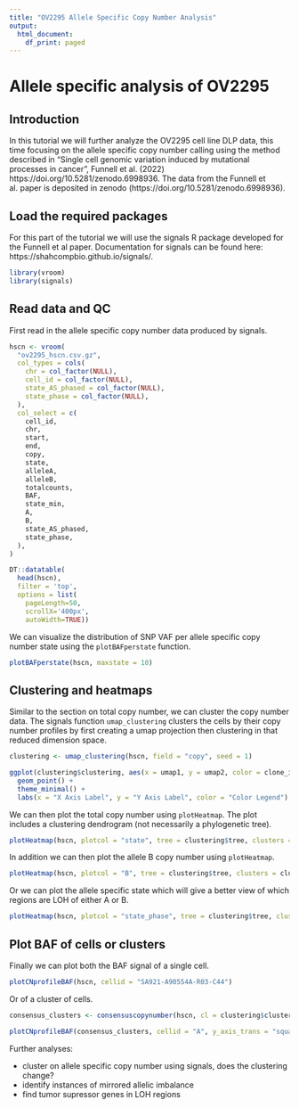 ```yaml
---
title: "OV2295 Allele Specific Copy Number Analysis"
output:
  html_document:
    df_print: paged
---
```


# Allele specific analysis of OV2295

## Introduction

In this tutorial we will further analyze the OV2295 cell line DLP data, this time focusing on the allele specific copy number calling using the method described in "Single cell genomic variation induced by mutational processes in cancer", Funnell et al. (2022) https://doi.org/10.5281/zenodo.6998936.  The data from the Funnell et al. paper is deposited in zenodo (https://doi.org/10.5281/zenodo.6998936).

## Load the required packages

For this part of the tutorial we will use the signals R package developed for the Funnell et al paper.  Documentation for signals can be found here: https://shahcompbio.github.io/signals/.

```r
library(vroom)
library(signals)
```

## Read data and QC

First read in the allele specific copy number data produced by signals.

```r
hscn <- vroom(
  "ov2295_hscn.csv.gz",
  col_types = cols(
    chr = col_factor(NULL),
    cell_id = col_factor(NULL),
    state_AS_phased = col_factor(NULL),
    state_phase = col_factor(NULL),
  ),
  col_select = c(
    cell_id,
    chr,
    start,
    end,
    copy,
    state,
    alleleA,
    alleleB,
    totalcounts,
    BAF,
    state_min,
    A,
    B,
    state_AS_phased,
    state_phase,
  ),
)

DT::datatable(
  head(hscn),
  filter = 'top',
  options = list(
    pageLength=50,
    scrollX='400px',
    autoWidth=TRUE))
```

We can visualize the distribution of SNP VAF per allele specific copy number state using the `plotBAFperstate` function.

```r
plotBAFperstate(hscn, maxstate = 10)
```

## Clustering and heatmaps

Similar to the section on total copy number, we can cluster the copy number data.  The signals function `umap_clustering` clusters the cells by their copy number profiles by first creating a umap projection then clustering in that reduced dimension space.

```r
clustering <- umap_clustering(hscn, field = "copy", seed = 1)

ggplot(clustering$clustering, aes(x = umap1, y = umap2, color = clone_id)) +
  geom_point() +
  theme_minimal() +
  labs(x = "X Axis Label", y = "Y Axis Label", color = "Color Legend")
```

We can then plot the total copy number using `plotHeatmap`.  The plot includes a clustering dendrogram (not necessarily a phylogenetic tree).

```r
plotHeatmap(hscn, plotcol = "state", tree = clustering$tree, clusters = clustering$clustering)
```

In addition we can then plot the allele B copy number using `plotHeatmap`.

```r
plotHeatmap(hscn, plotcol = "B", tree = clustering$tree, clusters = clustering$clustering)
```

Or we can plot the allele specific state which will give a better view of which regions are LOH of either A or B.

```r
plotHeatmap(hscn, plotcol = "state_phase", tree = clustering$tree, clusters = clustering$clustering)
```

## Plot BAF of cells or clusters

Finally we can plot both the BAF signal of a single cell.

```r
plotCNprofileBAF(hscn, cellid = "SA921-A90554A-R03-C44")
```

Or of a cluster of cells.

```r
consensus_clusters <- consensuscopynumber(hscn, cl = clustering$clustering)

plotCNprofileBAF(consensus_clusters, cellid = "A", y_axis_trans = "squashy")
```

Further analyses:

- cluster on allele specific copy number using signals, does the clustering change?
- identify instances of mirrored allelic imbalance
- find tumor supressor genes in LOH regions
